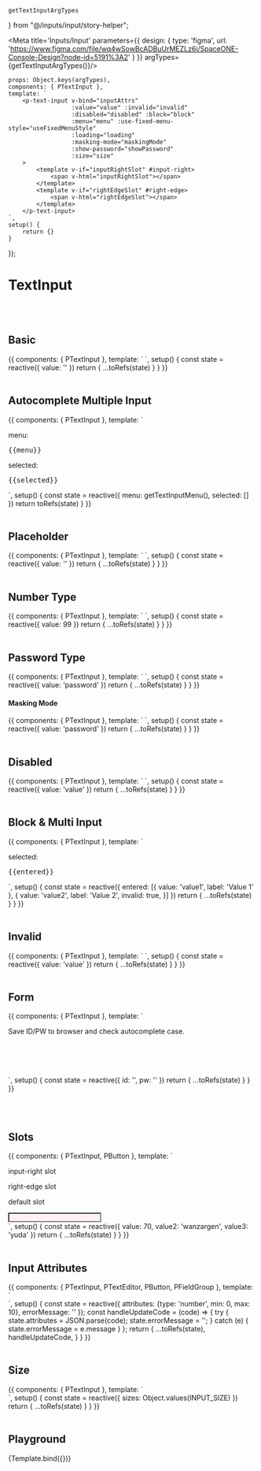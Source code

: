     getTextInputArgTypes
} from "@/inputs/input/story-helper";


<Meta title='Inputs/Input' parameters={{
    design: {
        type: 'figma',
        url: 'https://www.figma.com/file/wq4wSowBcADBuUrMEZLz6i/SpaceONE-Console-Design?node-id=5191%3A2'
    }
}} argTypes={getTextInputArgTypes()}/>


    props: Object.keys(argTypes),
    components: { PTextInput },
    template: `
        <p-text-input v-bind="inputAttrs"
                      :value="value" :invalid="invalid"
                      :disabled="disabled" :block="block"
                      :menu="menu" :use-fixed-menu-style="useFixedMenuStyle"
                      :loading="loading"
                      :masking-mode="maskingMode"
                      :show-password="showPassword"
                      :size="size"
        >
            <template v-if="inputRightSlot" #input-right>
                <span v-html="inputRightSlot"></span>
            </template>
            <template v-if="rightEdgeSlot" #right-edge>
                <span v-html="rightEdgeSlot"></span>
            </template>
        </p-text-input>
    `,
    setup() {
        return {}
    }
});


# TextInput
<br/>
<br/>


## Basic
<Canvas>
    <Story name="Basic" >
        {{
            components: { PTextInput },
            template: `
                <p-text-input v-model="value" />
            `,
            setup() {
                const state = reactive({
                    value: ''
                })
                return {
                    ...toRefs(state)
                }
            }
        }}
    </Story>
</Canvas>

<br/>
<br/>

## Autocomplete Multiple Input
<Canvas>
    <Story name="Autocomplete Multiple Input">
        {{
            components: { PTextInput },
            template: `
                <div>
                    <p-text-input :menu="menu" :selected.sync="selected" multi-input use-fixed-menu-style use-auto-complete />
                    <div class="flex mt-4">
                        <div class="mr-4 p-4 bg-blue-100 w-full max-h-64 overflow-y-auto">
                            <p class="font-lg font-bold">menu: </p>
                            <pre>{{menu}}</pre>
                        </div>
                        <div class="p-4 bg-blue-200 w-full max-h-64 overflow-y-auto">
                            <p class="font-lg font-bold">selected: </p>
                            <pre>{{selected}}</pre>
                        </div>
                    </div>
                </div>
            `,
            setup() {
                const state = reactive({
                    menu: getTextInputMenu(),
                    selected: []
                })
                return toRefs(state)
            }
        }}
    </Story>
</Canvas>

<br/>
<br/>


## Placeholder
<Canvas>
    <Story name="Placeholder" >
        {{
            components: { PTextInput },
            template: `
                <p-text-input v-model="value" class="test" placeholder="Placeholder" />
            `,
            setup() {
                const state = reactive({
                    value: ''
                })
                return {
                    ...toRefs(state)
                }
            }
        }}
    </Story>
</Canvas>

<br/>
<br/>


## Number Type
<Canvas>
    <Story name="Number Type">
        {{
            components: { PTextInput },
            template: `
                <p-text-input v-model="value" type="number" :min="0" :max="100" />
            `,
            setup() {
                const state = reactive({
                    value: 99
                })
                return {
                    ...toRefs(state)
                }
            }
        }}
    </Story>
</Canvas>

<br/>
<br/>


## Password Type
<Canvas>
    <Story name="Password Type">
        {{
            components: { PTextInput },
            template: `
                <p-text-input v-model="value" type="password" />
            `,
            setup() {
                const state = reactive({
                    value: 'password'
                })
                return {
                    ...toRefs(state)
                }
            }
        }}
    </Story>
</Canvas>

#### Masking Mode

<Canvas>
    <Story name="Masking Mode">
        {{
            components: { PTextInput },
            template: `
                <p-text-input v-model="value" type="password" masking-mode />
            `,
            setup() {
                const state = reactive({
                    value: 'password'
                })
                return {
                    ...toRefs(state)
                }
            }
        }}
    </Story>
</Canvas>

<br/>
<br/>

## Disabled
<Canvas>
    <Story name="Disabled">
        {{
            components: { PTextInput },
            template: `
                <p-text-input v-model="value" disabled />
            `,
            setup() {
                const state = reactive({
                    value: 'value'
                })
                return {
                    ...toRefs(state)
                }
            }
        }}
    </Story>
</Canvas>

<br/>
<br/>


## Block & Multi Input
<Canvas>
    <Story name="Block & Multi Input">
        {{
            components: { PTextInput },
            template: `
                <div>
                    <p-text-input :selected.sync="entered" block multi-input />
                    <p class="my-4 font-lg font-bold">selected: </p>
                    <pre>{{entered}}</pre>
                </div>
            `,
            setup() {
                const state = reactive({
                    entered: [{
                        value: 'value1',
                        label: 'Value 1'
                    }, {
                        value: 'value2',
                        label: 'Value 2',
                        invalid: true,
                    }]
                })
                return {
                    ...toRefs(state)
                }
            }
        }}
    </Story>
</Canvas>

<br/>
<br/>

## Invalid
<Canvas>
    <Story name="Invalid">
        {{
            components: { PTextInput },
            template: `
                <p-text-input v-model="value" invalid />
            `,
            setup() {
                const state = reactive({
                    value: 'value'
                })
                return {
                    ...toRefs(state)
                }
            }
        }}
    </Story>
</Canvas>

<br/>
<br/>


## Form
<Canvas>
    <Story name="Form">
        {{
            components: { PTextInput },
            template: `
                <form>
                    <p>Save ID/PW to browser and check autocomplete case.</p>
                    <br/><br/>
                    <p-text-input v-model="id" placeholder="ID" autocomplete="username" />
                    <br/><br/>
                    <p-text-input v-model="pw" type="password" placeholder="PW" autocomplete="current-password" />
                </form>
            `,
            setup() {
                const state = reactive({
                    id: '',
                    pw: ''
                })
                return {
                    ...toRefs(state)
                }
            }
        }}
    </Story>
</Canvas>

<br/>
<br/>

## Slots

<Canvas>
    <Story name="Slots" args={{
        value: 100,
        inputRightSlot: '%'
    }}>
        {{
            components: { PTextInput, PButton },
            template: `
<div>
<p class="text-lg font-bold mb-4">input-right slot</p>
<p-text-input type="number" multi-input v-model="value" >
    <template #input-right>%</template>
</p-text-input>
<p class="text-lg font-bold my-4">right-edge slot</p>
<p-text-input multi-input v-model="value2" >
    <template #right-edge><p-button size="sm">Click me!</p-button></template>
</p-text-input>
<p class="text-lg font-bold my-4">default slot</p>
<p-text-input multi-input v-model="value2" >
    <input style="background-color: lavenderblush; padding: 0 0.25rem;" v-model="value3" />
</p-text-input>
</div>
<!-- <div> -->
            `,
            setup() {
                const state = reactive({
                    value: 70,
                    value2: 'wanzargen',
                    value3: 'yuda'
                })
                return {
                    ...toRefs(state)
                }
            }
        }}
    </Story>
</Canvas>

<br/>
<br/>

## Input Attributes

<Canvas>
    <Story name="Input Attributes">
        {{
            components: { PTextInput, PTextEditor, PButton, PFieldGroup },
            template: `
                <div>
                    <p-text-input v-bind="attributes" />
                    <p-field-group label="Attributes" class="mt-4" required
                        :invalid="!!errorMessage"
                        :invalid-text="errorMessage"
                    >
                        <p-text-editor :code="JSON.stringify(attributes, null, 2)"
                                       @update:code="handleUpdateCode"
                        />
                </p-field-group>
                </div>
            `,
            setup() {
                const state = reactive({
                    attributes: {type: 'number', min: 0, max: 10},
                    errorMessage: ''
                });
                const handleUpdateCode = (code) => {
                    try {
                        state.attributes = JSON.parse(code);
                        state.errorMessage = '';
                    } catch (e) {
                        state.errorMessage = e.message
                    }
                };
                return {
                    ...toRefs(state),
                    handleUpdateCode,
                }
            }
        }}
    </Story>
</Canvas>

<br/>
<br/>

## Size
<Canvas>
    <Story name="Size" >
        {{
            components: { PTextInput },
            template: `
                <div  style="display:flex; flex-direction: column; row-gap: 1.5rem;">
                    <p-text-input v-for="size in sizes" :key="size" :size="size" v-model="value" :placeholder="size" />
                </div>
            `,
            setup() {
                const state = reactive({
                    sizes: Object.values(INPUT_SIZE)
                })
                return {
                    ...toRefs(state)
                }
            }
        }}
    </Story>
</Canvas>

<br/>
<br/>


## Playground

<Canvas>
    <Story name="Playground">
        {Template.bind({})}
    </Story>
</Canvas>

<ArgsTable story="Playground"/>

